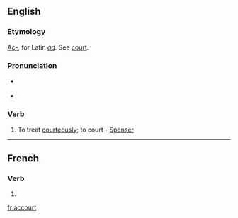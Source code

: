 ==English==

===Etymology===
[[Ac-]], for Latin ''[[ad]]''. See [[court]].

===Pronunciation===
* {{a|RP}} {{IPA|/əˈkɔːt/}}

*{{audio|en-us-accourt.ogg|Audio (US)}}

===Verb===
{{en-verb}}

# {{obsolete}} To treat [[courteously]]; to court - [[Spenser]]

----

==French==

===Verb===
{{fr-verb-form}}

# {{form of|[[third-person|Third-person]] [[singular]] [[present indicative]]|accourir|lang=French}}

[[fr:accourt]]
